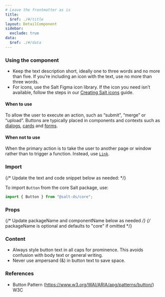 ```yaml
---
# Leave the frontmatter as is
title:
  $ref: ./#/title
layout: DetailComponent
sidebar:
  exclude: true
data:
  $ref: ./#/data
---
```


### Using the component

- Keep the text description short, ideally one to three words and no more than five. If you’re including an icon with the text, use no more than three words.
- For icons, use the Salt Figma icon library. If the icon you need isn’t available, follow the steps in our [Creating Salt icons](<https://www.figma.com/file/ibGX0b0CxUcZU3pn6OrqX7/Salt%3A-Icons-(Community)?type=design&node-id=490-74&mode=design>) guide.

#### When to use

To allow the user to execute an action, such as “submit”, “merge” or “upload”. Buttons are typically placed in components and contexts such as [dialogs](../dialog), [cards](../card) and [forms](/salt/patterns/forms).

#### When not to use

When the primary action is to take the user to another page or window rather than to trigger a function. Instead, use [`Link`](../link).

### Import

{/* Update the text and code snippet below as needed: */}

To import `Button` from the core Salt package, use:

```js
import { Button } from "@salt-ds/core";
```

### Props

{/* Update packageName and componentName below as needed */}
{/* packageName is optional and defaults to "core" if omitted */}

<PropsTable packageName="core" componentName="Button" />

### Content

- Always style button text in all caps for prominence. This avoids confusion with body text or general writing.
- Never use ampersand (&) in button text to save space.

### References

- Button Pattern (https://www.w3.org/WAI/ARIA/apg/patterns/button/) W3C
